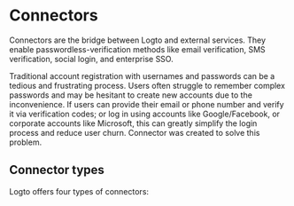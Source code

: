 # Connectors

Connectors are the bridge between Logto and external services. They enable passwordless-verification methods like email verification, SMS verification, social login, and enterprise SSO.

Traditional account registration with usernames and passwords can be a tedious and frustrating process. Users often struggle to remember complex passwords and may be hesitant to create new accounts due to the inconvenience. If users can provide their email or phone number and verify it via verification codes; or log in using accounts like Google/Facebook, or corporate accounts like Microsoft, this can greatly simplify the login process and reduce user churn. Connector was created to solve this problem.

## Connector types

Logto offers four types of connectors:

